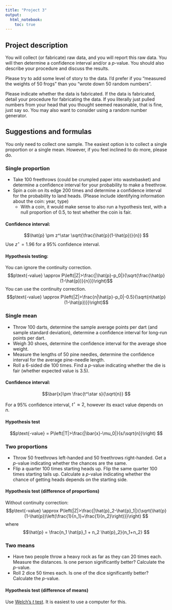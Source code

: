 ```yaml
---
title: "Project 3"
output: 
  html_notebook:
    toc: true
---
```


## Project description

You will collect (or fabricate) raw data, and you will report this raw data. You will then determine a confidence interval and/or a $p$-value. You should also describe your procedure and discuss the results. 

Please try to add some level of story to the data. I'd prefer if you "measured the weights of 50 frogs" than you "wrote down 50 random numbers".

Please indicate whether the data is fabricated. If the data is fabricated, detail your procedure for fabricating the data. If you literally just pulled numbers from your head that you thought seemed reasonable, that is fine, just say so. You may also want to consider using a random number generator.

## Suggestions and formulas

You only need to collect one sample. The easiest option is to collect a single proportion or a single mean. However, if you feel inclined to do more, please do.

### Single proportion

* Take 100 freethrows (could be crumpled paper into wastebasket) and determine a confidence interval for your probability to make a freethrow.
* Spin a coin on its edge 200 times and determine a confidence interval for the probability to land heads. (Please include identifying information about the coin: year, type)
  * With a coin, it would make sense to also run a hypothesis test, with a null proportion of 0.5, to test whether the coin is fair.

#### Confidence interval:
$$\hat{p} \pm z^\star \sqrt{\frac{\hat{p}(1-\hat{p})}{n}} $$
Use $z^\star = 1.96$ for a 95% confidence interval.

#### Hypothesis testing:

You can ignore the continuity correction.
$$p\text{-value} \approx P\left(|Z|>\frac{|\hat{p}-p_0|}{\sqrt{\frac{\hat{p}(1-\hat{p})}{n}}}\right)$$
You can use the continuity correction.
$$p\text{-value} \approx P\left(|Z|>\frac{n|\hat{p}-p_0|-0.5}{\sqrt{n\hat{p}(1-\hat{p})}}\right)$$

### Single mean

* Throw 100 darts, determine the sample average points per dart (and sample standard deviation), determine a confidence interval for long-run points per dart.
* Weigh 30 shoes, determine the confidence interval for the average shoe weight.
* Measure the lengths of 50 pine needles, determine the confidence interval for the average pine-needle length.
* Roll a 6-sided die 100 times. Find a $p$-value indicating whether the die is fair (whether expected value is 3.5).

#### Confidence interval:

$$\bar{x}\pm \frac{t^\star s}{\sqrt{n}} $$

For a 95% confidence interval, $t^\star \approx 2$, however its exact value depends on $n$.

#### Hypothesis test

$$p\text{-value} = P\left(|T|>\frac{|\bar{x}-\mu_0|}{s/\sqrt{n}}\right) $$

### Two proportions

* Throw 50 freethrows left-handed and 50 freethrows right-handed. Get a $p$-value indicating whether the chances are the same.
* Flip a quarter 100 times starting heads up. Flip the same quarter 100 times starting tails up. Calculate a $p$-value indicating whether the chance of getting heads depends on the starting side.

#### Hypothesis test (difference of proportions)

Without continuity correction:
$$p\text{-value} \approx P\left(|Z|>\frac{|\hat{p}_2-\hat{p}_1|}{\sqrt{\hat{p}(1-\hat{p})\left(\frac{1}{n_1}+\frac{1}{n_2}\right)}}\right) $$
where
$$\hat{p} = \frac{n_1 \hat{p}_1 + n_2 \hat{p}_2}{n_1+n_2} $$

### Two means

* Have two people throw a heavy rock as far as they can 20 times each. Measure the distances. Is one person significantly better? Calculate the $p$-value.
* Roll 2 dice 50 times each. Is one of the dice significantly better? Calculate the $p$-value.

#### Hypothesis test (difference of means)

Use [Welch's $t$ test](https://en.wikipedia.org/wiki/Welch%27s_t-test){target="blank"}. It is easiest to use a computer for this.


